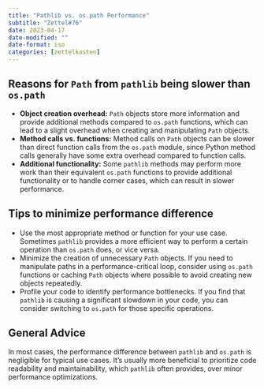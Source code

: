 ```yaml
---
title: "Pathlib vs. os.path Performance"
subtitle: "Zettel#76"
date: 2023-04-17
date-modified: ""
date-format: iso
categories: [zettelkasten]
---
```

## Reasons for `Path` from `pathlib` being slower than `os.path`

* **Object creation overhead:** `Path` objects store more information and provide additional methods compared to `os.path` functions, which can lead to a slight overhead when creating and manipulating `Path` objects.
* **Method calls vs. functions:** Method calls on `Path` objects can be slower than direct function calls from the `os.path` module, since Python method calls generally have some extra overhead compared to function calls.
* **Additional functionality:** Some `pathlib` methods may perform more work than their equivalent `os.path` functions to provide additional functionality or to handle corner cases, which can result in slower performance.

## Tips to minimize performance difference

* Use the most appropriate method or function for your use case. Sometimes `pathlib` provides a more efficient way to perform a certain operation than `os.path` does, or vice versa.
* Minimize the creation of unnecessary `Path` objects. If you need to manipulate paths in a performance-critical loop, consider using `os.path` functions or caching `Path` objects where possible to avoid creating new objects repeatedly.
* Profile your code to identify performance bottlenecks. If you find that `pathlib` is causing a significant slowdown in your code, you can consider switching to `os.path` for those specific operations.

## General Advice

In most cases, the performance difference between `pathlib` and `os.path` is negligible for typical use cases. It's usually more beneficial to prioritize code readability and maintainability, which `pathlib` often provides, over minor performance optimizations.
